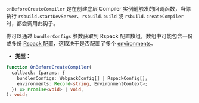 `onBeforeCreateCompiler` 是在创建底层 Compiler 实例前触发的回调函数，当你执行 `rsbuild.startDevServer`、`rsbuild.build` 或 `rsbuild.createCompiler` 时，都会调用此钩子。

你可以通过 `bundlerConfigs` 参数获取到 Rspack 配置数组，数组中可能包含一份或多份 [Rspack 配置](https://rspack.dev/config/)，这取决于是否配置了多个 [environments](/config/environments)。

- **类型：**

```ts
function OnBeforeCreateCompiler(
  callback: (params: {
    bundlerConfigs: WebpackConfig[] | RspackConfig[];
    environments: Record<string, EnvironmentContext>;
  }) => Promise<void> | void,
): void;
```
